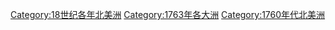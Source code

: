 [[Category:18世纪各年北美洲|Category:18世纪各年北美洲]]
[[Category:1763年各大洲|Category:1763年各大洲]]
[[Category:1760年代北美洲|Category:1760年代北美洲]]